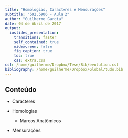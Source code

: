 ```yaml
---
title: "Homologias, Caracteres e Mensurações"
subtitle: "592.5906 - Aula 2"
author: "Guilherme Garcia"
date: 04 de Abril de 2017
output:
  ioslides_presentation:
    transitions: faster
    self_contained: true
    widescreen: false
    fig_caption: true
    toc: true
    css: extra.css
csl: /home/guilherme/Dropbox/Tese/Bib/evolution.csl
bibliography: /home/guilherme/Dropbox/Global/tudo.bib
---	
```


<style>
@import url(http://fonts.googleapis.com/css?family=Open+Sans+Condensed:700|Source+Code+Pro:500|Open+Sans|Oswald);
</style>

<style type='text/css'>
img {
    max-height: 560px;
    max-width: 964px;
}
</style>

<script type="text/x-mathjax-config">
  MathJax.Hub.Config({ TeX: { extensions: ["color.js"] }});
</script>

## Conteúdo

* Caracteres

* Homologias
    + Marcos Anatômicos

* Mensurações



